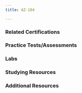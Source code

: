 ```yaml
---
title: AZ-104

---
```


<LinkCard title="Exam AZ-104: Microsoft Azure Administrator" href="https://learn.microsoft.com/certifications/exams/az-104?WT.mc_id=studentamb_165290"/>
<LinkCard title="AZ-104 Exam Study Guide" href="https://learn.microsoft.com/credentials/certifications/resources/study-guides/az-104?WT.mc_id=studentamb_165290" />

### Related Certifications
<CardGrid>
  <LinkCard title="Azure Administrator Associate" href="https://learn.microsoft.com/en-us/certifications/azure-administrator?WT.mc_id=studentamb_165290" target="_blank"/>
  <LinkCard title="Azure Solutions Architect Expert" href="https://learn.microsoft.com/en-us/certifications/azure-solutions-architect?WT.mc_id=studentamb_165290" target="_blank"/>
  <LinkCard title="DevOps Engineer Expert" href="https://learn.microsoft.com/en-us/certifications/devops-engineer?WT.mc_id=studentamb_165290" target="_blank"/>
</CardGrid>

### Practice Tests/Assessments

<CardGrid>
  <LinkCard title="MSLearn Practice Assessment" href="https://learn.microsoft.com/certifications/exams/az-104/practice/assessment?assessment-type=practice&assessmentId=21&WT.mc_id=studentamb_165290" />
  <LinkCard title="MeasureUp Practice Tests" href="https://www.measureup.com/microsoft-practice-test-az-104-microsoft-azure-administrator.html#u44" />
  <LinkCard title="Whizlab Practice Tests" href="https://www.whizlabs.com/microsoft-azure-certification-az-104/" /> 
  <LinkCard title="Scott Duffy Practice Tests" href="https://www.udemy.com/course/az104-azure-practice/" />
</CardGrid>

### Labs
  <LinkCard title="Exam Labs" href="https://certs.msfthub.wiki/labs/az-107labs" target="_blank"/>

### Studying Resources

<Tabs>

  <TabItem label="Text">
  <CardGrid>
  <LinkCard title="Microsoft Learn" href="https://learn.microsoft.com/certifications/exams/az-104?WT.mc_id=studentamb_165290" />
  </CardGrid>
  </TabItem>

  <TabItem label="Videos">
  <CardGrid>
  <LinkCard title="Microsoft Learn Exam Readiness Zone" href="https://learn.microsoft.com/en-us/shows/exam-readiness-zone/?terms=AZ-104&WT.mc_id=studentamb_165290" />
  <LinkCard title="On Demand Instructor-led Training Series" href="https://learn.microsoft.com/en-us/shows/on-demand-instructor-led-training-series/?terms=AZ-104&WT.mc_id=studentamb_165290" />
  <LinkCard title="John Savill's Study Cram" href="https://www.youtube.com/watch?v=0Knf9nub4-k" />
  <LinkCard title="John Savill's Course" href="https://www.youtube.com/playlist?list=PLlVtbbG169nGlGPWs9xaLKT1KfwqREHbs" />
  <LinkCard title="AGuideToCloud Course" href="https://www.youtube.com/playlist?list=PLhLKc18P9YOAW3dKZaQ2xVYg8uE1m5Lp8" />
  <LinkCard title="freeCodeCamp/ExamPro Course" href="https://youtu.be/10PbGbTUSAg?si=qVvb-iysK0px8Xdk" />
  </CardGrid>
  </TabItem>

  <TabItem label="Paid">
  <CardGrid>
  <LinkCard title="Pluralsight Course" href="https://www.pluralsight.com/paths/az-104-microsoft-azure-administrator-certification-prep" target="_blank"/>
  <LinkCard title="James Lee Course" href="https://learn.cloudlee.io/p/az-104-microsoft-azure-administrator" target="_blank"/>
  <LinkCard title="ExamPro Course" href="https://www.exampro.co/az-104" target="_blank"/>
  <LinkCard title="ITPRO Course" href="https://www.udemy.com/course/70533-azure/" target="_blank"/>
  <LinkCard title="Scott Duffy Course" href="https://www.itpro.tv/courses/microsoft/microsoft-azure-administrator-az-104/" target="_blank"/>
  </CardGrid>
  </TabItem>

</Tabs>

### Additional Resources
<CardGrid>
  <LinkCard title="Microsoft 365 E5 Dev Tenant" href="https://developer.microsoft.com/en-us/microsoft-365/dev-program?WT.mc_id=studentamb_165290" /> 
  <LinkCard title="Microsoft Azure Free Account" href="https://azure.microsoft.com/en-us/offers/ms-azr-0044p?WT.mc_id=studentamb_165290" /> 
  <LinkCard title="Cisco Networking Basics Course" href="https://skillsforall.com/course/networking-basics?courseLang=en-US" /> 
</CardGrid>
